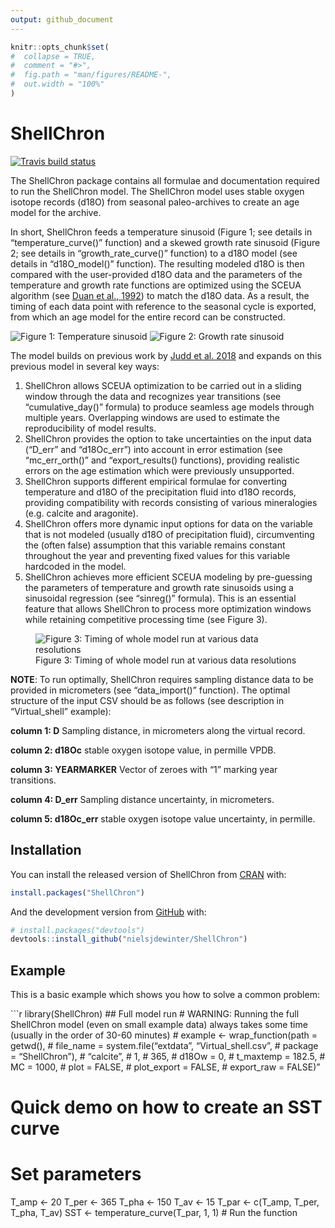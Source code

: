 ```yaml
---
output: github_document
---
```


<!-- README.md is generated from README.Rmd. Please edit that file -->

```r
knitr::opts_chunk$set(
#  collapse = TRUE,
#  comment = "#>",
#  fig.path = "man/figures/README-",
#  out.width = "100%"
)
```

# ShellChron

<!-- badges: start -->
[![Travis build status](https://travis-ci.com/nielsjdewinter/ShellChron.svg?branch=master)](https://travis-ci.com/nielsjdewinter/ShellChron)
<!-- badges: end -->

The ShellChron package contains all formulae and documentation required to run the ShellChron model.
The ShellChron model uses stable oxygen isotope records (d18O) from seasonal paleo-archives to create an age model for the archive.

In short, ShellChron feeds a temperature sinusoid (Figure 1; see details in "temperature_curve()" function) and a skewed growth rate sinusoid (Figure 2; see details in "growth_rate_curve()" function) to a d18O model (see details in "d18O_model()" function).
The resulting modeled d18O is then compared with the user-provided d18O data and the parameters of the temperature and growth rate functions are optimized using the SCEUA algorithm (see [Duan et al., 1992](https://doi.org/10.1029/91WR02985)) to match the d18O data.
As a result, the timing of each data point with reference to the seasonal cycle is exported, from which an age model for the entire record can be constructed.

![Figure 1: Temperature sinusoid](man/figures/README-SSTcurve.png)
![Figure 2: Growth rate sinusoid](man/figures/README-GRcurve.png)

The model builds on previous work by [Judd et al. 2018](https://doi.org/10.1016/j.palaeo.2017.09.034) and expands on this previous model in several key ways:

1. ShellChron allows SCEUA optimization to be carried out in a sliding window through the data and recognizes year transitions (see "cumulative_day()" formula) to produce seamless age models through multiple years. Overlapping windows are used to estimate the reproducibility of model results.
2. ShellChron provides the option to take uncertainties on the input data ("D_err" and "d18Oc_err") into account in error estimation (see "mc_err_orth()" and "export_results() functions), providing realistic errors on the age estimation which were previously unsupported.
3. ShellChron supports different empirical formulae for converting temperature and d18O of the precipitation fluid into d18O records, providing compatibility with records consisting of various mineralogies (e.g. calcite and aragonite).
4. ShellChron offers more dynamic input options for data on the variable that is not modeled (usually d18O of precipitation fluid), circumventing the (often false) assumption that this variable remains constant throughout the year and preventing fixed values for this variable hardcoded in the model.
5. ShellChron achieves more efficient SCEUA modeling by pre-guessing the parameters of temperature and growth rate sinusoids using a sinusoidal regression (see "sinreg()" formula). This is an essential feature that allows ShellChron to process more optimization windows while retaining competitive processing time (see Figure 3).

![Figure 3: Timing of whole model run at various data resolutions](man/figures/README-Timing.png)

**NOTE**: To run optimally, ShellChron requires sampling distance data to be provided in micrometers (see "data_import()" function). The optimal structure of the input CSV should be as follows (see description in "Virtual_shell" example):

**column 1: D** Sampling distance, in micrometers along the virtual record.

**column 2: d18Oc** stable oxygen isotope value, in permille VPDB.

**column 3: YEARMARKER** Vector of zeroes with "1" marking year transitions.

**column 4: D_err** Sampling distance uncertainty, in micrometers.

**column 5: d18Oc_err** stable oxygen isotope value uncertainty, in permille.


## Installation

You can install the released version of ShellChron from [CRAN](https://CRAN.R-project.org) with:

``` r
install.packages("ShellChron")
```

And the development version from [GitHub](https://github.com/) with:

``` r
# install.packages("devtools")
devtools::install_github("nielsjdewinter/ShellChron")
```
## Example

This is a basic example which shows you how to solve a common problem:

```r
library(ShellChron)
## Full model run
# WARNING: Running the full ShellChron model (even on small example data) always takes some time (usually in the order of 30-60 minutes)
# example <- wrap_function(path = getwd(),
#  file_name = system.file("extdata", "Virtual_shell.csv",
#  package = "ShellChron"),
#  "calcite",
#  1,
#  365,
#  d18Ow = 0,
#  t_maxtemp = 182.5,
#  MC = 1000,
#  plot = FALSE,
#  plot_export = FALSE,
#  export_raw = FALSE)"

# Quick demo on how to create an SST curve
# Set parameters
T_amp <- 20
T_per <- 365
T_pha <- 150
T_av <- 15
T_par <- c(T_amp, T_per, T_pha, T_av)
SST <- temperature_curve(T_par, 1, 1) # Run the function
